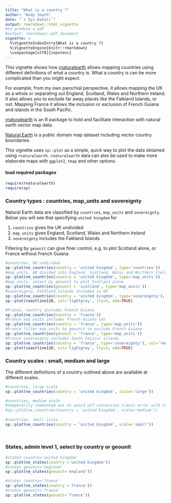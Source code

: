 ```yaml
---
title: "What is a country ?"
author: "Andy South"
date: "`r Sys.Date()`"
output: rmarkdown::html_vignette
#to produce a pdf
#output: rmarkdown::pdf_document
vignette: >
  %\VignetteIndexEntry{What is a country ?}
  %\VignetteEngine{knitr::rmarkdown}
  \usepackage[utf8]{inputenc}
---
```


This vignette shows how [rnaturalearth](https://github.com/AndySouth/rnaturalearth) allows mapping countries using different definitions of what a country is. What a country is can be more complicated than you might expect.
    
For example, from my own parochial perspective, it allows mapping the UK as a whole or separating out England, Scotland, Wales and Northern Ireland. It also allows you to exclude far away places like the Falkland Islands, or not. Mapping France it allows the inclusion or exclusion of French Guiana and islands in the South Pacific.

[rnaturalearth](https://github.com/AndySouth/rnaturalearth) is an R package to hold and facilitate interaction with natural earth vector map data.

[Natural Earth](http://www.naturalearthdata.com/) is a public domain map dataset including vector country boundaries. 

This vignette uses `sp::plot` as a simple, quick way to plot the data obtained using `rnaturalearth`. `rnaturalearth` data can also be used to make more elaborate maps with `ggplot2`, `tmap` and other options.


#### load required packages
```r
require(rnaturalearth)
require(sp)
```


### Country types : countries, map_units and sovereignty
Natural Earth data are classified by `countries`, `map_units` and `sovereignty`. Below you will see that specifying `united kingdom` for 

1. `countries` gives the UK undivided   
1. `map_units` gives England, Scotland, Wales and Northern Ireland   
1. `sovereignty` includes the Falkland Islands   

Filtering by `geounit` can give finer control, e.g. to plot Scotland alone, or France without French Guiana.

```r

#countries, UK undivided
sp::plot(ne_countries(country = 'united kingdom', type='countries'))
#map_units, UK divided into England, Scotland, Wales and Northern Ireland
sp::plot(ne_countries(country = 'united kingdom', type='map_units'))
#map_units, select by geounit to plot Scotland alone
sp::plot(ne_countries(geounit = 'scotland', type='map_units'))
#sovereignty, Falkland Islands included in UK
sp::plot(ne_countries(country = 'united kingdom', type='sovereignty'), col='red')
sp::plot(coastline110, col='lightgrey', lty=3, add=TRUE)

#France, country includes French Guiana
sp::plot(ne_countries(country = 'france'))
#France map_units includes French Guiana too
sp::plot(ne_countries(country = 'france', type='map_units'))
#France filter map_units by geounit to exclude French Guiana
sp::plot(ne_countries(geounit = 'france', type='map_units'))
#France sovereignty includes South Pacicic islands
sp::plot(ne_countries(country = 'france', type='sovereignty'), col='red')
sp::plot(coastline110, col='lightgrey', lty=3, add=TRUE)

```

### Country scales : small, medium and large
The different definitions of a country outlined above are available at different scales.
```r

#countries, large scale
sp::plot(ne_countries(country = 'united kingdom', scale='large'))

#countries, medium scale
#temporarily commented out to avoid utf conversion travis error with Curacao
#sp::plot(ne_countries(country = 'united kingdom', scale='medium'))
     
#countries, small scale
sp::plot(ne_countries(country = 'united kingdom', scale='small'))     
     
     
```


### States, admin level 1, select by country or geounit 
```r

#states country='united kingdom'
sp::plot(ne_states(country ='united kingdom'))  
#states geounit='england'
sp::plot(ne_states(geounit='england')) 

#states country='france'
sp::plot(ne_states(country ='france'))  
#states geounit='france'
sp::plot(ne_states(geounit='france')) 

```


